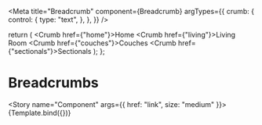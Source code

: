 
<Meta
  title="Breadcrumb"
  component={Breadcrumb}
  argTypes={{
    crumb: {
      control: {
        type: "text",
      },
    },
  }}
/>

  return (
    <Breadcrumbs>
      <Crumb href={"home"}>Home</Crumb>
      <Crumb href={"living"}>Living Room</Crumb>
      <Crumb href={"couches"}>Couches</Crumb>
      <Crumb href={"sectionals"}>Sectionals</Crumb>
    </Breadcrumbs>
  );
};

# Breadcrumbs

<Story name="Component" args={{ href: "link", size: "medium" }}>
  {Template.bind({})}
</Story>

